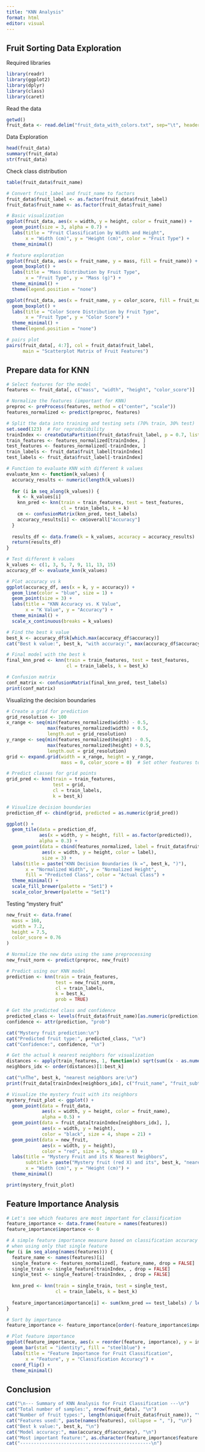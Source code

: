```yaml
---
title: "KNN Analysis"
format: html
editor: visual
---
```


## Fruit Sorting Data Exploration

Required libraries

```r
library(readr)   
library(ggplot2)    
library(dplyr)    
library(class)  
library(caret)   
```

Read the data

```r
getwd()
fruit_data <- read.delim("fruit_data_with_colors.txt", sep="\t", header=TRUE)
```

Data Exploration

```r
head(fruit_data)
summary(fruit_data)
str(fruit_data)
```

Check class distribution

```r
table(fruit_data$fruit_name)

# Convert fruit_label and fruit_name to factors
fruit_data$fruit_label <- as.factor(fruit_data$fruit_label)
fruit_data$fruit_name <- as.factor(fruit_data$fruit_name)

# Basic visualization
ggplot(fruit_data, aes(x = width, y = height, color = fruit_name)) +
  geom_point(size = 3, alpha = 0.7) +
  labs(title = "Fruit Classification by Width and Height",
       x = "Width (cm)", y = "Height (cm)", color = "Fruit Type") +
  theme_minimal()
```

```r
# feature exploration
ggplot(fruit_data, aes(x = fruit_name, y = mass, fill = fruit_name)) +
  geom_boxplot() +
  labs(title = "Mass Distribution by Fruit Type",
       x = "Fruit Type", y = "Mass (g)") +
  theme_minimal() +
  theme(legend.position = "none")

ggplot(fruit_data, aes(x = fruit_name, y = color_score, fill = fruit_name)) +
  geom_boxplot() +
  labs(title = "Color Score Distribution by Fruit Type",
       x = "Fruit Type", y = "Color Score") +
  theme_minimal() +
  theme(legend.position = "none")

# pairs plot
pairs(fruit_data[, 4:7], col = fruit_data$fruit_label, 
      main = "Scatterplot Matrix of Fruit Features")

```

## Prepare data for KNN

```r
# Select features for the model
features <- fruit_data[, c("mass", "width", "height", "color_score")]

# Normalize the features (important for KNN)
preproc <- preProcess(features, method = c("center", "scale"))
features_normalized <- predict(preproc, features)

# Split the data into training and testing sets (70% train, 30% test)
set.seed(123)  # For reproducibility
trainIndex <- createDataPartition(fruit_data$fruit_label, p = 0.7, list = FALSE)
train_features <- features_normalized[trainIndex, ]
test_features <- features_normalized[-trainIndex, ]
train_labels <- fruit_data$fruit_label[trainIndex]
test_labels <- fruit_data$fruit_label[-trainIndex]

# Function to evaluate KNN with different k values
evaluate_knn <- function(k_values) {
  accuracy_results <- numeric(length(k_values))
  
  for (i in seq_along(k_values)) {
    k <- k_values[i]
    knn_pred <- knn(train = train_features, test = test_features, 
                    cl = train_labels, k = k)
    cm <- confusionMatrix(knn_pred, test_labels)
    accuracy_results[i] <- cm$overall["Accuracy"]
  }
  
  results_df <- data.frame(k = k_values, accuracy = accuracy_results)
  return(results_df)
}

# Test different k values
k_values <- c(1, 3, 5, 7, 9, 11, 13, 15)
accuracy_df <- evaluate_knn(k_values)

# Plot accuracy vs k
ggplot(accuracy_df, aes(x = k, y = accuracy)) +
  geom_line(color = "blue", size = 1) +
  geom_point(size = 3) +
  labs(title = "KNN Accuracy vs. K Value",
       x = "K Value", y = "Accuracy") +
  theme_minimal() +
  scale_x_continuous(breaks = k_values)

# Find the best k value
best_k <- accuracy_df$k[which.max(accuracy_df$accuracy)]
cat("Best k value:", best_k, "with accuracy:", max(accuracy_df$accuracy), "\n")

# Final model with the best k
final_knn_pred <- knn(train = train_features, test = test_features, 
                      cl = train_labels, k = best_k)

# Confusion matrix
conf_matrix <- confusionMatrix(final_knn_pred, test_labels)
print(conf_matrix)
```

Visualizing the decision boundaries

```r
# Create a grid for prediction
grid_resolution <- 100
x_range <- seq(min(features_normalized$width) - 0.5, 
               max(features_normalized$width) + 0.5, 
               length.out = grid_resolution)
y_range <- seq(min(features_normalized$height) - 0.5, 
               max(features_normalized$height) + 0.5, 
               length.out = grid_resolution)
grid <- expand.grid(width = x_range, height = y_range, 
                    mass = 0, color_score = 0)  # Set other features to their mean (0 after normalization)

# Predict classes for grid points
grid_pred <- knn(train = train_features, 
                 test = grid, 
                 cl = train_labels, 
                 k = best_k)

# Visualize decision boundaries
prediction_df <- cbind(grid, predicted = as.numeric(grid_pred))

ggplot() +
  geom_tile(data = prediction_df, 
            aes(x = width, y = height, fill = as.factor(predicted)),
            alpha = 0.3) +
  geom_point(data = cbind(features_normalized, label = fruit_data$fruit_label),
             aes(x = width, y = height, color = label),
             size = 3) +
  labs(title = paste("KNN Decision Boundaries (k =", best_k, ")"),
       x = "Normalized Width", y = "Normalized Height",
       fill = "Predicted Class", color = "Actual Class") +
  theme_minimal() +
  scale_fill_brewer(palette = "Set1") +
  scale_color_brewer(palette = "Set1")
```

Testing "mystery fruit"

```r
new_fruit <- data.frame(
  mass = 160,
  width = 7.2,
  height = 7.5,
  color_score = 0.76
)

# Normalize the new data using the same preprocessing
new_fruit_norm <- predict(preproc, new_fruit)

# Predict using our KNN model
prediction <- knn(train = train_features, 
                  test = new_fruit_norm, 
                  cl = train_labels, 
                  k = best_k,
                  prob = TRUE)

# Get the predicted class and confidence
predicted_class <- levels(fruit_data$fruit_name)[as.numeric(prediction)]
confidence <- attr(prediction, "prob")

cat("Mystery fruit prediction:\n")
cat("Predicted fruit type:", predicted_class, "\n")
cat("Confidence:", confidence, "\n")

# Get the actual k nearest neighbors for visualization
distances <- apply(train_features, 1, function(x) sqrt(sum((x - as.numeric(new_fruit_norm))^2)))
neighbors_idx <- order(distances)[1:best_k]

cat("\nThe", best_k, "nearest neighbors are:\n")
print(fruit_data[trainIndex[neighbors_idx], c("fruit_name", "fruit_subtype", "mass", "width", "height", "color_score")])

```

```r
# Visualize the mystery fruit with its neighbors
mystery_fruit_plot <- ggplot() +
  geom_point(data = fruit_data, 
             aes(x = width, y = height, color = fruit_name),
             alpha = 0.5) +
  geom_point(data = fruit_data[trainIndex[neighbors_idx], ],
             aes(x = width, y = height),
             color = "black", size = 4, shape = 21) +
  geom_point(data = new_fruit,
             aes(x = width, y = height),
             color = "red", size = 5, shape = 8) +
  labs(title = "Mystery Fruit and its K Nearest Neighbors",
       subtitle = paste("Mystery fruit (red X) and its", best_k, "nearest neighbors (black circles)"),
       x = "Width (cm)", y = "Height (cm)") +
  theme_minimal()

print(mystery_fruit_plot)
```

## Feature Importance Analysis

```r
# Let's see which features are most important for classification
feature_importance <- data.frame(feature = names(features))
feature_importance$importance <- 0

# A simple feature importance measure based on classification accuracy
# when using only that single feature
for (i in seq_along(names(features))) {
  feature_name <- names(features)[i]
  single_feature <- features_normalized[, feature_name, drop = FALSE]
  single_train <- single_feature[trainIndex, , drop = FALSE]
  single_test <- single_feature[-trainIndex, , drop = FALSE]
  
  knn_pred <- knn(train = single_train, test = single_test, 
                  cl = train_labels, k = best_k)
  
  feature_importance$importance[i] <- sum(knn_pred == test_labels) / length(test_labels)
}

# Sort by importance
feature_importance <- feature_importance[order(-feature_importance$importance), ]

# Plot feature importance
ggplot(feature_importance, aes(x = reorder(feature, importance), y = importance)) +
  geom_bar(stat = "identity", fill = "steelblue") +
  labs(title = "Feature Importance for Fruit Classification",
       x = "Feature", y = "Classification Accuracy") +
  coord_flip() +
  theme_minimal()
```

## Conclusion

```r
cat("\n--- Summary of KNN Analysis for Fruit Classification ---\n")
cat("Total number of samples:", nrow(fruit_data), "\n")
cat("Number of fruit types:", length(unique(fruit_data$fruit_name)), "\n")
cat("Features used:", paste(names(features), collapse = ", "), "\n")
cat("Best k value:", best_k, "\n")
cat("Model accuracy:", max(accuracy_df$accuracy), "\n")
cat("Most important feature:", as.character(feature_importance$feature[1]), "\n")
cat("------------------------------------------------\n")
```
